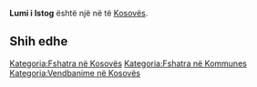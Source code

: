 {{Fshat në 
 | Emri                = Lumi i Istog
 | EmriAlt                = 
 | NAME_SHORT_FORM=      
 | NAME_GENERIC=      
 | NAME_SORT_NAME_RO=      LUMIIISTOG
 | FULL_NAME_RO = Lumi i Istog
 | FULL_NAME_ND_RO=Lumi i Istog
 | SORT_NAME_RG=LUMIIISTOG
 | FULL_NAME_RG=Lumi i Istog
 | FULL_NAME_ND_RG=Lumi i Istog
 | SRP_NAME_SHORT_FORM=      
 | SRP_NAME_GENERIC=      
 | SRP_NAME_SORT_NAME_RO=      
 | SRP_FULL_NAME_RO = 
 | SRP_FULL_NAME_ND_RO=
 | SRP_SORT_NAME_RG=
 | SRP_FULL_NAME_RG=
 | SRP_FULL_NAME_ND_RG=
 | Emri (Rasa dhanore) = 
 | Figura              = 
 | Shteti              = Kosovo
 | Komuna              = 
 | Kodi postar         = 
 | Sipërfaqja          = 

 | Popullsia           = 

 | Regj. i popullsisë  = 
 | Dend. e popullsisë  = 
 | Faqja zyrtare       = 
 <!--- Koordinatat ----> 
 | Gjerësia            = 42.690833
 | Gjatësia            = 20.498611
 | Lartësia            = 
}}
'''Lumi i Istog''' është një [[]] në [[]] të [[Kosovës]].

<!-- == Gjeografia == -->
<!-- == Historia == -->
<!-- == Demografia == -->
== Shih edhe ==
{{Komuna }}
{{Kosovo-Administrata-Cung}}

[[Kategoria:Fshatra në Kosovës]]
[[Kategoria:Fshatra në Kommunes ]]
[[Kategoria:Vendbanime në Kosovës]]